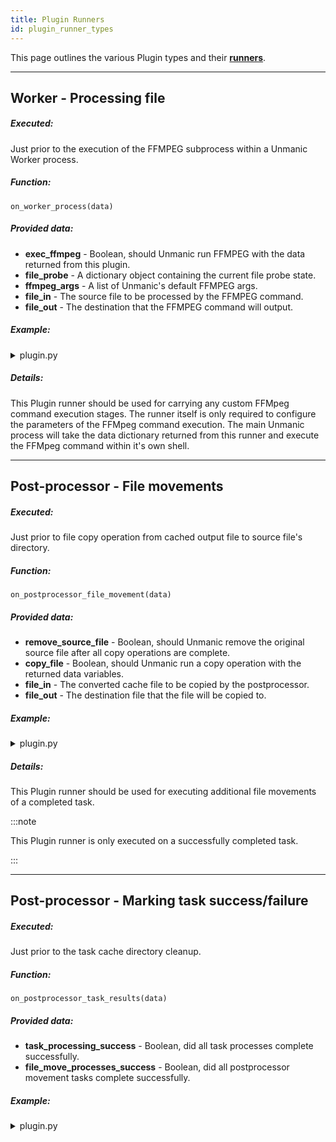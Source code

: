 ```yaml
---
title: Plugin Runners
id: plugin_runner_types
---
```



This page outlines the various Plugin types and their 
[**runners**](/docs/plugins/writing_plugins/introduction#runners).


<TOCInline toc={toc} />

---


## Worker - Processing file

##### Executed:
Just prior to the execution of the FFMPEG subprocess within a Unmanic Worker process.

##### Function:
`on_worker_process(data)`

##### Provided data:
  - **exec_ffmpeg** - Boolean, should Unmanic run FFMPEG with the data returned from this plugin.
  - **file_probe** - A dictionary object containing the current file probe state.
  - **ffmpeg_args** - A list of Unmanic's default FFMPEG args.
  - **file_in** - The source file to be processed by the FFMPEG command.
  - **file_out** - The destination that the FFMPEG command will output.

##### Example:

<details>
<summary>plugin.py</summary>

For an up-to-date example, see the [Example Plugins Repo](https://github.com/Unmanic/unmanic-plugins/blob/examples/source/custom_ffmpeg_process/plugin.py)

```python
from unmanic.libs.unplugins.settings import PluginSettings
from unmanic.libs.system import System


class Settings(PluginSettings):
    """
    An object to hold a dictionary of settings accessible to the Plugin
    class and able to be configured by users from within the Unmanic WebUI.

    This class has a number of methods available to it for accessing these settings:

        > get_setting(<key>)            - Fetch a single setting value. Or leave the 
                                        key argument empty and return the full dictionary.
        > set_setting(<key>, <value>)   - Set a singe setting value.
                                        Used by the Unmanic WebUI to save user settings.
                                        Settings are stored on disk in order to be persistent.

    """
    settings = {
        "Execute FFMPEG": True,
        "Insert string into cache file name": "custom-string"
    }


def on_worker_process(data):
    """
    Runner function - carries out additional processing during the worker stages of a task.

    The 'data' object argument includes:
        exec_ffmpeg             - Boolean, should Unmanic run FFMPEG with the data returned from this plugin.
        file_probe              - A dictionary object containing the current file probe state.
        ffmpeg_args             - A list of Unmanic's default FFMPEG args.
        file_in                 - The source file to be processed by the FFMPEG command.
        file_out                - The destination that the FFMPEG command will output.

    :param data:
    :return:
    """
    settings = Settings()
    system = System()
    system_info = system.info()

    custom_string = settings.get_setting('Insert string into cache file name')
    if custom_string:
        tmp_file_out = os.path.splitext(data['file_out'])
        data['file_out'] = "{}-{}-{}{}".format(tmp_file_out[0], custom_string, tmp_file_out[1])

    if not settings.get_setting('Execute FFMPEG'):
        data['exec_ffmpeg'] = False

        

    return data
```
</details>


##### Details:

This Plugin runner should be used for carrying any custom FFMpeg command execution stages. 
The runner itself is only required to configure the parameters of the FFMpeg command execution.
The main Unmanic process will take the data dictionary returned from this runner and execute
the FFMpeg command within it's own shell.

---


## Post-processor - File movements

##### Executed:
Just prior to file copy operation from cached output file to source file's directory.

##### Function:
`on_postprocessor_file_movement(data)`

##### Provided data:
  - **remove_source_file** - Boolean, should Unmanic remove the original source file after all copy operations are complete.
  - **copy_file** - Boolean, should Unmanic run a copy operation with the returned data variables.
  - **file_in** - The converted cache file to be copied by the postprocessor.
  - **file_out** - The destination file that the file will be copied to.

##### Example:

<details>
<summary>plugin.py</summary>

For an up-to-date example, see the [Example Plugins Repo](https://github.com/Unmanic/unmanic-plugins/blob/examples/source/)

```python
def on_postprocessor_file_movement(data):
    """
    Runner function - configures additional postprocessor file movements during the postprocessor stage of a task.

    The 'data' object argument includes:
        remove_source_file      - Boolean, should Unmanic remove the original source file after all copy operations are complete.
        copy_file               - Boolean, should Unmanic run a copy operation with the returned data variables.
        file_in                 - The converted cache file to be copied by the postprocessor.
        file_out                - The destination file that the file will be copied to.

    :param data:
    :return:
    """

    return data
```
</details>


##### Details:

This Plugin runner should be used for executing additional file movements of a completed task.

:::note

This Plugin runner is only executed on a successfully completed task.

:::

---


## Post-processor - Marking task success/failure

##### Executed:
Just prior to the task cache directory cleanup.

##### Function:
`on_postprocessor_task_results(data)`

##### Provided data:
  - **task_processing_success** - Boolean, did all task processes complete successfully.
  - **file_move_processes_success** - Boolean, did all postprocessor movement tasks complete successfully.

##### Example:

<details>
<summary>plugin.py</summary>

For an up-to-date example, see the [Example Plugins Repo](https://github.com/Unmanic/unmanic-plugins/blob/examples/source/)

```python
def on_postprocessor_task_results(data):
    """
    Runner function - provides a means for additional postprocessor functions based on the task success.

    The 'data' object argument includes:
        task_processing_success         - Boolean, did all task processes complete successfully.
        file_move_processes_success     - Boolean, did all postprocessor movement tasks complete successfully.

    :param data:
    :return:
    """
    return data
```
</details>
